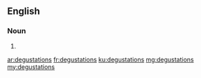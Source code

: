 ==English==

===Noun===
{{head|en|plural}}

# {{plural of|degustation|lang=en}}

[[ar:degustations]]
[[fr:degustations]]
[[ku:degustations]]
[[mg:degustations]]
[[my:degustations]]
